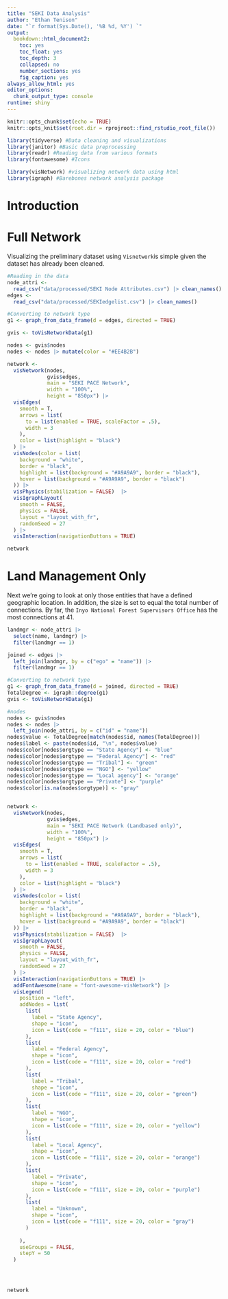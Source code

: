 ```yaml
---
title: "SEKI Data Analysis"
author: "Ethan Tenison"
date: "`r format(Sys.Date(), '%B %d, %Y') `"
output:
  bookdown::html_document2:
    toc: yes
    toc_float: yes
    toc_depth: 3
    collapsed: no
    number_sections: yes
    fig_caption: yes
always_allow_html: yes
editor_options:
  chunk_output_type: console
runtime: shiny
---
```


```r
knitr::opts_chunk$set(echo = TRUE)
knitr::opts_knit$set(root.dir = rprojroot::find_rstudio_root_file())

library(tidyverse) #Data cleaning and visualizations
library(janitor) #Basic data preprocessing 
library(readr) #Reading data from various formats 
library(fontawesome) #Icons

library(visNetwork) #visualizing network data using html 
library(igraph) #Barebones network analysis package 

```


# Introduction


# Full Network

Visualizing the preliminary dataset using `Visnetwork`is simple given the dataset has already been cleaned. 

```r



#Reading in the data
node_attri <-
  read_csv("data/processed/SEKI Node Attributes.csv") |> clean_names()
edges <-
  read_csv("data/processed/SEKIedgelist.csv") |> clean_names()

#Converting to network type
g1 <- graph_from_data_frame(d = edges, directed = TRUE)

gvis <- toVisNetworkData(g1)

nodes <- gvis$nodes
nodes <- nodes |> mutate(color = "#EE4B2B")

network <-
  visNetwork(nodes,
             gvis$edges,
             main = "SEKI PACE Network",
             width = "100%",
             height = "850px") |>
  visEdges(
    smooth = T,
    arrows = list(
      to = list(enabled = TRUE, scaleFactor = .5),
      width = 3
    ),
    color = list(highlight = "black")
  ) |>
  visNodes(color = list(
    background = "white",
    border = "black",
    highlight = list(background = "#A9A9A9", border = "black"),
    hover = list(background = "#A9A9A9", border = "black")
  )) |>
  visPhysics(stabilization = FALSE)  |>
  visIgraphLayout(
    smooth = FALSE,
    physics = FALSE,
    layout = "layout_with_fr",
    randomSeed = 27
  ) |>
  visInteraction(navigationButtons = TRUE) 

network 
```

# Land Management Only 

Next we're going to look at only those entities that have a defined geographic location. In addition, the size is set to equal the total number of connections. By far, the `Inyo National Forest Supervisors Office` has the most connections at 41. 

```r

landmgr <- node_attri |>
  select(name, landmgr) |>
  filter(landmgr == 1)

joined <- edges |>
  left_join(landmgr, by = c("ego" = "name")) |>
  filter(landmgr == 1)

#Converting to network type
g1 <- graph_from_data_frame(d = joined, directed = TRUE)
TotalDegree <- igraph::degree(g1)
gvis <- toVisNetworkData(g1)

#nodes
nodes <- gvis$nodes
nodes <- nodes |>
  left_join(node_attri, by = c("id" = "name"))
nodes$value <- TotalDegree[match(nodes$id, names(TotalDegree))]
nodes$label <- paste(nodes$id, "\n", nodes$value)
nodes$color[nodes$orgtype == "State Agency"] <- "blue"
nodes$color[nodes$orgtype == "Federal Agency"] <- "red"
nodes$color[nodes$orgtype == "Tribal"] <- "green"
nodes$color[nodes$orgtype == "NGO"] <- "yellow"
nodes$color[nodes$orgtype == "Local agency"] <- "orange"
nodes$color[nodes$orgtype == "Private"] <- "purple"
nodes$color[is.na(nodes$orgtype)] <- "gray"


network <-
  visNetwork(nodes,
             gvis$edges,
             main = "SEKI PACE Network (Landbased only)",
             width = "100%",
             height = "850px") |>
  visEdges(
    smooth = T,
    arrows = list(
      to = list(enabled = TRUE, scaleFactor = .5),
      width = 3
    ),
    color = list(highlight = "black")
  ) |>
  visNodes(color = list(
    background = "white",
    border = "black",
    highlight = list(background = "#A9A9A9", border = "black"),
    hover = list(background = "#A9A9A9", border = "black")
  )) |>
  visPhysics(stabilization = FALSE)  |>
  visIgraphLayout(
    smooth = FALSE,
    physics = FALSE,
    layout = "layout_with_fr",
    randomSeed = 27
  ) |>
  visInteraction(navigationButtons = TRUE) |>
  addFontAwesome(name = "font-awesome-visNetwork") |>
  visLegend(
    position = "left",
    addNodes = list(
      list(
        label = "State Agency",
        shape = "icon",
        icon = list(code = "f111", size = 20, color = "blue")
      ),
      list(
        label = "Federal Agency",
        shape = "icon",
        icon = list(code = "f111", size = 20, color = "red")
      ),
      list(
        label = "Tribal",
        shape = "icon",
        icon = list(code = "f111", size = 20, color = "green")
      ),
      list(
        label = "NGO",
        shape = "icon",
        icon = list(code = "f111", size = 20, color = "yellow")
      ),
      list(
        label = "Local Agency",
        shape = "icon",
        icon = list(code = "f111", size = 20, color = "orange")
      ),
      list(
        label = "Private",
        shape = "icon",
        icon = list(code = "f111", size = 20, color = "purple")
      ),
      list(
        label = "Unknown",
        shape = "icon",
        icon = list(code = "f111", size = 20, color = "gray")
      )
      
    ),
    useGroups = FALSE,
    stepY = 50
  )




network 

```